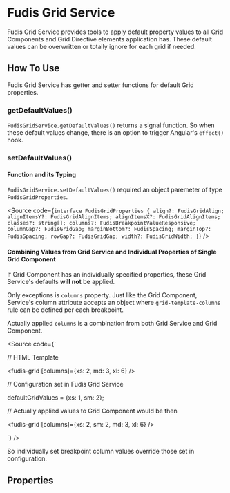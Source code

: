 
<Meta title="Services/Grid" />

# Fudis Grid Service

Fudis Grid Service provides tools to apply default property values to all Grid Components and Grid Directive elements application has. These default values can be overwritten or totally ignore for each grid if needed.

## How To Use

Fudis Grid Service has getter and setter functions for default Grid properties.

### getDefaultValues()

`FudisGridService.getDefaultValues()` returns a signal function. So when these default values change, there is an option to trigger Angular's `effect()` hook.

### setDefaultValues()

#### Function and its Typing

`FudisGridService.setDefaultValues()` required an object paremeter of type `FudisGridProperties`.

<Source
  code={`
  interface FudisGridProperties {
  align?: FudisGridAlign;
  alignItemsY?: FudisGridAlignItems;
  alignItemsX?: FudisGridAlignItems;
  classes?: string[];
  columns?: FudisBreakpointValueResponsive;
  columnGap?: FudisGridGap;
  marginBottom?: FudisSpacing;
  marginTop?: FudisSpacing;
  rowGap?: FudisGridGap;
  width?: FudisGridWidth;
}
`}
/>

#### Combining Values from Grid Service and Individual Properties of Single Grid Component

If Grid Component has an individually specified properties, these Grid Service's defaults **will not** be applied.

Only exceptions is `columns` property. Just like the Grid Component, Service's column attribute accepts an object where `grid-template-columns` rule can be defined per each breakpoint.

Actually applied `columns` is a combination from both Grid Service and Grid Component.

<Source code={`

// HTML Template

<fudis-grid [columns]={xs: 2, md: 3, xl: 6} />

// Configuration set in Fudis Grid Service

defaultGridValues = {xs: 1, sm: 2};

// Actually applied values to Grid Component would be then

<fudis-grid [columns]={xs: 2, sm: 2, md: 3, xl: 6} />

`} />

So individually set breakpoint column values override those set in configuration.

## Properties

<ArgTypes of={FudisGridService} />
